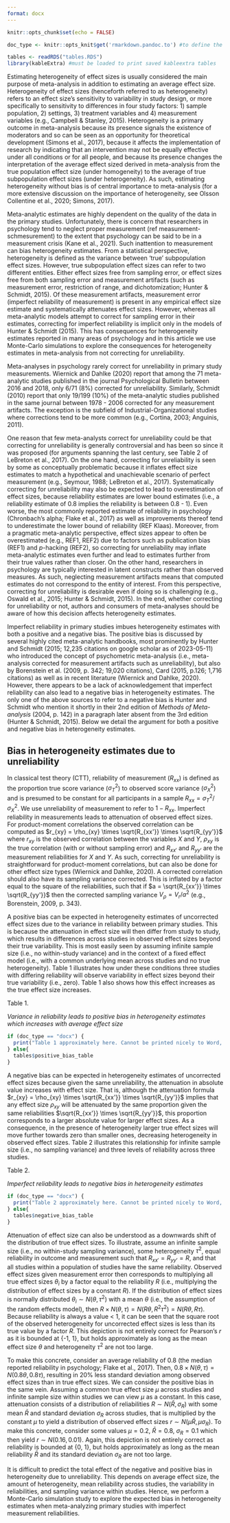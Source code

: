 ```yaml
---
format: docx
---
```


```r
knitr::opts_chunk$set(echo = FALSE)
```

```r
doc_type <- knitr::opts_knit$get('rmarkdown.pandoc.to') #to define the type of document, then format tables using an ifelse statement, see also: https://stackoverflow.com/questions/58999720/scientific-journal-table-of-variable-mean-per-year-with-s-d

tables <- readRDS("tables.RDS")
library(kableExtra) #must be loaded to print saved kableextra tables

```

Estimating heterogeneity of effect sizes is usually considered the main purpose of meta-analysis in addition to estimating an average effect size. Heterogeneity of effect sizes (henceforth referred to as heterogeneity) refers to an effect size's sensitivity to variability in study design, or more specifically to sensitivity to differences in four study factors: 1) sample population, 2) settings, 3) treatment variables and 4) measurement variables (e.g., Campbell & Stanley, 2015). Heterogeneity is a primary outcome in meta-analysis because its presence signals the existence of moderators and so can be seen as an opportunity for theoretical development (Simons et al., 2017), because it affects the implementation of research by indicating that an intervention may not be equally effective under all conditions or for all people, and because its presence changes the interpretation of the average effect sized derived in meta-analysis from the true population effect size (under homogeneity) to the average of true subpopulation effect sizes (under heterogeneity). As such, estimating heterogeneity without bias is of central importance to meta-analysis (for a more extensive discussion on the importance of heterogeneity, see Olsson Collentine et al., 2020; Simons, 2017).

Meta-analytic estimates are highly dependent on the quality of the data in the primary studies. Unfortunately, there is concern that researchers in psychology tend to neglect proper measurement (ref measurement-schmesurement) to the extent that psychology can be said to be in a measurement crisis (Kane et al., 2021). Such inattention to measurement can bias heterogeneity estimates. From a statistical perspective, heterogeneity is defined as the variance between 'true' subpopulation effect sizes. However, true subpopulation effect sizes can refer to two different entities. Either effect sizes free from sampling error, or effect sizes free from both sampling error and measurement artifacts (such as measurement error, restriction of range, and dichotomization; Hunter & Schmidt, 2015). Of these measurement artifacts, measurement error (imperfect reliability of measurement) is present in any empirical effect size estimate and systematically attenuates effect sizes. However, whereas all meta-analytic models attempt to correct for sampling error in their estimates, correcting for imperfect reliability is implicit only in the models of Hunter & Schmidt (2015). This has consequences for heterogeneity estimates reported in many areas of psychology and in this article we use Monte-Carlo simulations to explore the consequences for heterogeneity estimates in meta-analysis from not correcting for unreliability.


Meta-analyses in psychology rarely correct for unreliability in primary study measurements. Wiernick and Dahlke (2020) report that among the 71 meta-analytic studies published in the journal Psychological Bulletin between 2016 and 2018, only 6/71 (8%) corrected for unreliability. Similarly, Schmidt (2010) report that only 19/199 (10%) of the meta-analytic studies published in the same journal between 1978 - 2006 corrected for any measurement artifacts. The exception is the subfield of Industrial-Organizational studies where corrections tend to be more common (e.g., Cortina, 2003; Anguinis, 2011).

One reason that few meta-analysts correct for unreliability could be that correcting for unreliability is generally controversial and has been so since it was proposed (for arguments spanning the last century, see Table 2 of LeBreton et al., 2017). On the one hand, correcting for unreliability is seen by some as conceptually problematic because it inflates effect size estimates to match a hypothetical and unachievable scenario of perfect measurement (e.g., Seymour, 1988; LeBreton et al., 2017). Systematically correcting for unreliability may also be expected to lead to overestimation of effect sizes, because reliability estimates are lower bound estimates (i.e., a reliability estimate of 0.8 implies the reliability is between 0.8 - 1). Even worse, the most commonly reported estimate of reliability in psychology (Chronbach's alpha; Flake et al., 2017) as well as improvements thereof tend to underestimate the lower bound of reliability (REF Klaas). Moreover, from a pragmatic meta-analytic perspective, effect sizes appear to often be overestimated (e.g., REF1, REF2) due to factors such as publication bias (REF1) and _p_-hacking (REF2), so correcting for unreliability may inflate meta-analytic estimates even further and lead to estimates further from their true values rather than closer. On the other hand, researchers in psychology are typically interested in latent constructs rather than observed measures. As such, neglecting measurement artifacts means that computed estimates do not correspond to the entity of interest. From this perspective, correcting for unreliability is desirable even if doing so is challenging (e.g., Oswald et al., 2015; Hunter & Schmidt, 2015). In the end, whether correcting for unreliability or not, authors and consumers of meta-analyses should be aware of how this decision affects heterogeneity estimates.

Imperfect reliability in primary studies imbues heterogeneity estimates with both a positive and a negative bias. The positive bias is discussed by several highly cited meta-analytic handbooks, most prominently by Hunter and Schmidt (2015; 12,235 citations on google scholar as of 2023-05-11) who introduced the concept of psychometric meta-analysis (i.e., meta-analysis corrected for measurement artifacts such as unreliability), but also by Borenstein et al. (2009, p. 342; 19,020 citations), Card (2015, p.126; 1,716 citations) as well as in recent literature (Wiernick and Dahlke, 2020). However, there appears to be a lack of acknowledgement that imperfect reliability can also lead to a negative bias in heterogeneity estimates. The only one of the above sources to refer to a negative bias is Hunter and Schmidt who mention it shortly in their 2nd edition of *Methods of Meta-analysis* (2004, p. 142) in a paragraph later absent from the 3rd edition (Hunter & Schmidt, 2015). Below we detail the argument for both a positive and negative bias in heterogeneity estimates.

## Bias in heterogeneity estimates due to unreliability

In classical test theory (CTT), reliability of measurement ($R_{xx}$) is defined as the proportion true score variance ($\sigma^2_T$) to observed score variance ($\sigma^2_X$) and is presumed to be constant for all participants in a sample $R_{xx} = \sigma^2_T / \sigma^2_X$. We use unreliability of measurement to refer to $1 - R_{xx}$. Imperfect reliability in measurements leads to attenuation of observed effect sizes. For product-moment correlations the observed correlation can be computed as $r_{xy} = \rho_{xy} \times \sqrt{R_{xx'}} \times \sqrt{R_{yy'}}$ where $r_{xy}$ is the observed correlation between the variables $X$ and $Y$, $\rho_{xy}$ is the true correlation (with or without sampling error) and $R_{xx'}$ and $R_{yy'}$ are the measurement reliabilities for $X$ and $Y$. As such, correcting for unreliability is straightforward for product-moment correlations, but can also be done for other effect size types (Wiernick and Dahlke, 2020). A corrected correlation should also have its sampling variance corrected. This is inflated by a factor equal to the square of the reliabilities, such that if $a = \sqrt{R_{xx'}} \times \sqrt{R_{yy'}}$ then the corrected sampling variance $V_\rho = V_{r} / a^2$ (e.g., Borenstein, 2009, p. 343).

A positive bias can be expected in heterogeneity estimates of uncorrected effect sizes due to the variance in reliability between primary studies. This is because the attenuation in effect size will then differ from study to study, which results in differences across studies in observed effect sizes beyond their true variability. This is most easily seen by assuming infinite sample size (i.e., no within-study variance) and in the context of a fixed effect model (i.e., with a common underlying mean across studies and no true heterogeneity). Table 1 illustrates how under these conditions three studies with differing reliability will observe variability in effect sizes beyond their true variability (i.e., zero). Table 1 also shows how this effect increases as the true effect size increases.

Table 1.

*Variance in reliability leads to positive bias in heterogeneity estimates which increases with average effect size*

```r

if (doc_type == "docx") {
  print("Table 1 approximately here. Cannot be printed nicely to Word, see tables.pdf")
} else{
  tables$positive_bias_table
}

```

A negative bias can be expected in heterogeneity estimates of uncorrected effect sizes because given the same unreliability, the attenuation in absolute value increases with effect size. That is, although the attenuation formula $r_{xy} = \rho_{xy} \times \sqrt{R_{xx'}} \times \sqrt{R_{yy'}}$ implies that any effect size $\rho_{xy}$ will be attenuated by the same proportion given the same reliabilities $\sqrt{R_{xx'}} \times \sqrt{R_{yy'}}$, this proportion corresponds to a larger absolute value for larger effect sizes. As a consequence, in the presence of heterogeneity larger true effect sizes will move further towards zero than smaller ones, decreasing heterogeneity in observed effect sizes. Table 2 illustrates this relationship for infinite sample size (i.e., no sampling variance) and three levels of reliability across three studies.

Table 2.

*Imperfect reliability leads to negative bias in heterogeneity estimates*

```r

if (doc_type == "docx") {
  print("Table 2 approximately here. Cannot be printed nicely to Word, see tables.pdf")
} else{
  tables$negative_bias_table
}

```

Attenuation of effect size can also be understood as a downwards shift of the distribution of true effect sizes. To illustrate, assume an infinite sample size (i.e., no within-study sampling variance), some heterogeneity $\tau^2$, equal reliability in outcome and measurement such that $R_{xx'} = R_{yy'} = R$, and that all studies within a population of studies have the same reliability. Observed effect sizes given measurement error then corresponds to multiplying all true effect sizes $\theta_i$ by a factor equal to the reliability $R$ (i.e., multiplying the distribution of effect sizes by a constant $R$). If the distribution of effect sizes is normally distributed $\theta_i \sim N(\theta, \tau^2)$ with a mean $\theta$ (i.e., the assumption of the random effects model), then $R \times N(\theta, \tau) = N(R\theta, R^2 \tau^2) = N(R\theta, R\tau)$. Because reliability is always a value \< 1, it can be seen that the square root of the observed heterogeneity for uncorrected effect sizes is less than its true value by a factor $R$. This depiction is not entirely correct for Pearson's $r$ as it is bounded at {-1, 1}, but holds approximately as long as the mean effect size $\theta$ and heterogeneity $\tau^2$ are not too large.

To make this concrete, consider an average reliability of 0.8 (the median reported reliability in psychology; Flake et al., 2017). Then, $0.8 \times N(\theta, \tau) = N(0.8\theta, 0.8 \tau)$, resulting in 20% less standard deviation among observed effect sizes than in true effect sizes. We can consider the positive bias in the same vein. Assuming a common true effect size $\mu$ across studies and infinite sample size within studies we can view $\mu$ as a constant. In this case, attenuation consists of a distribution of reliabilities $R \sim N(\bar{R}, \sigma_R)$ with some mean $\bar{R}$ and standard deviation $\sigma_R$ across studies, that is multiplied by the constant $\mu$ to yield a distribution of observed effect sizes $r \sim N(\mu \bar{R}, \mu \sigma_R)$. To make this concrete, consider some values $\mu = 0.2$, $\bar{R} = 0.8$, $\sigma_R = 0.1$ which then yield $r \sim N(0.16, 0.01)$. Again, this depiction is not entirely correct as reliability is bounded at {0, 1}, but holds approximately as long as the mean reliability $\bar{R}$ and its standard deviation $\sigma_R$ are not too large.

It is difficult to predict the total effect of the negative and positive bias in heterogeneity due to unreliability. This depends on average effect size, the amount of heterogeneity, mean reliability across studies, the variability in reliabilities, and sampling variance within studies. Hence, we perform a Monte-Carlo simulation study to explore the expected bias in heterogeneity estimates when meta-analyzing primary studies with imperfect measurement reliabilities.
